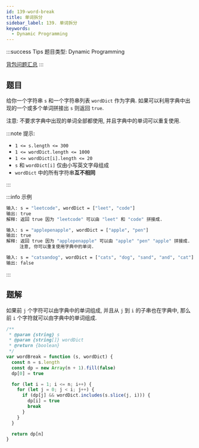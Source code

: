 ```yaml
---
id: 139-word-break
title: 单词拆分
sidebar_label: 139. 单词拆分
keywords:
  - Dynamic Programming
---
```


:::success Tips
题目类型: Dynamic Programming

[背包问题汇总](/algorithm-design/dynamic-programming/knapsack)
:::

## 题目

给你一个字符串 `s` 和一个字符串列表 `wordDict` 作为字典. 如果可以利用字典中出现的一个或多个单词拼接出 `s` 则返回 `true`.

注意: 不要求字典中出现的单词全部都使用, 并且字典中的单词可以重复使用.

:::note 提示:

- `1 <= s.length <= 300`
- `1 <= wordDict.length <= 1000`
- `1 <= wordDict[i].length <= 20`
- `s` 和 `wordDict[i]` 仅由小写英文字母组成
- `wordDict` 中的所有字符串**互不相同**

:::

:::info 示例

```bash
输入: s = "leetcode", wordDict = ["leet", "code"]
输出: true
解释: 返回 true 因为 "leetcode" 可以由 "leet" 和 "code" 拼接成.
```

```bash
输入: s = "applepenapple", wordDict = ["apple", "pen"]
输出: true
解释: 返回 true 因为 "applepenapple" 可以由 "apple" "pen" "apple" 拼接成.
     注意, 你可以重复使用字典中的单词.
```

```bash
输入: s = "catsandog", wordDict = ["cats", "dog", "sand", "and", "cat"]
输出: false
```

:::

## 题解

如果前 `j` 个字符可以由字典中的单词组成, 并且从 `j` 到 `i` 的子串也在字典中, 那么前 `i` 个字符就可以由字典中的单词组成.

```ts
/**
 * @param {string} s
 * @param {string[]} wordDict
 * @return {boolean}
 */
var wordBreak = function (s, wordDict) {
  const n = s.length
  const dp = new Array(n + 1).fill(false)
  dp[0] = true

  for (let i = 1; i <= n; i++) {
    for (let j = 0; j < i; j++) {
      if (dp[j] && wordDict.includes(s.slice(j, i))) {
        dp[i] = true
        break
      }
    }
  }

  return dp[n]
}
```
